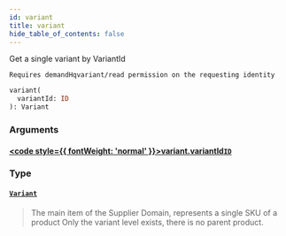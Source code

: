 ```yaml
---
id: variant
title: variant
hide_table_of_contents: false
---
```








Get a single variant by VariantId

    Requires demandHqvariant/read permission on the requesting identity

```graphql
variant(
  variantId: ID
): Variant
```


### Arguments

#### [<code style={{ fontWeight: 'normal' }}>variant.<b>variantId</b></code>](#)<Bullet />[`ID`](/demand/api/graphql-admin/reference/scalars/id) <Badge class="secondary" text="scalar"/>
> 
> 

### Type

#### [`Variant`](/demand/api/graphql-admin/reference/objects/variant) <Badge class="secondary" text="object"/>
> The main item of the Supplier Domain, represents a single SKU of a product
Only the variant level exists, there is no parent product.
> 





